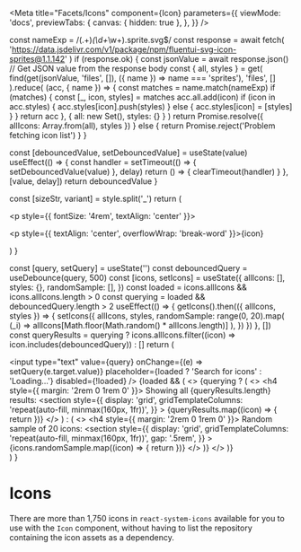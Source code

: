 
<Meta
  title="Facets/Icons"
  component={Icon}
  parameters={{
    viewMode: 'docs',
    previewTabs: {
      canvas: { hidden: true },
    },
  }}
/>

  const nameExp = /(.+)_(\d+_\w+)\.sprite\.svg$/
  const response = await fetch(
    'https://data.jsdelivr.com/v1/package/npm/fluentui-svg-icon-sprites@1.1.142'
  )
  if (response.ok) {
    const jsonValue = await response.json() // Get JSON value from the response body
    const { all, styles } = get(
      find(get(jsonValue, 'files', []), ({ name }) => name === 'sprites'),
      'files',
      []
    ).reduce(
      (acc, { name }) => {
        const matches = name.match(nameExp)
        if (matches) {
          const [_, icon, styles] = matches
          acc.all.add(icon)
          if (icon in acc.styles) {
            acc.styles[icon].push(styles)
          } else {
            acc.styles[icon] = [styles]
          }
        }
        return acc
      },
      { all: new Set(), styles: {} }
    )
    return Promise.resolve({ allIcons: Array.from(all), styles })
  } else {
    return Promise.reject('Problem fetching icon list')
  }
}

  const [debouncedValue, setDebouncedValue] = useState(value)
  useEffect(() => {
    const handler = setTimeout(() => {
      setDebouncedValue(value)
    }, delay)
    return () => {
      clearTimeout(handler)
    }
  }, [value, delay])
  return debouncedValue
}

  const [sizeStr, variant] = style.split('_')
  return (
    <article>
      <p style={{ fontSize: '4rem', textAlign: 'center' }}>
        <Icon icon={icon} size={parseInt(sizeStr)} variant="outline" />
      </p>
      <p style={{ textAlign: 'center', overflowWrap: 'break-word' }}>{icon}</p>
    </article>
  )
}

  const [query, setQuery] = useState('')
  const debouncedQuery = useDebounce(query, 500)
  const [icons, setIcons] = useState({
    allIcons: [],
    styles: {},
    randomSample: [],
  })
  const loaded = icons.allIcons && icons.allIcons.length > 0
  const querying = loaded && debouncedQuery.length > 2
  useEffect(() => {
    getIcons().then(({ allIcons, styles }) => {
      setIcons({
        allIcons,
        styles,
        randomSample: range(0, 20).map(
          (_i) => allIcons[Math.floor(Math.random() * allIcons.length)]
        ),
      })
    })
  }, [])
  const queryResults = querying
    ? icons.allIcons.filter((icon) => icon.includes(debouncedQuery))
    : []
  return (
    <div>
      <input
        type="text"
        value={query}
        onChange={(e) => setQuery(e.target.value)}
        placeholder={loaded ? 'Search for icons' : 'Loading…'}
        disabled={!loaded}
      />
      {loaded && (
        <>
          {querying ? (
            <>
              <h4 style={{ margin: '2rem 0 1rem 0' }}>
                Showing all {queryResults.length} results:
              </h4>
              <section
                style={{
                  display: 'grid',
                  gridTemplateColumns: 'repeat(auto-fill, minmax(160px, 1fr))',
                }}
              >
                {queryResults.map((icon) => {
                  return <IconCard icon={icon} style={icons.styles[icon][0]} />
                })}
              </section>
            </>
          ) : (
            <>
              <h4 style={{ margin: '2rem 0 1rem 0' }}>
                Random sample of 20 icons:
              </h4>
              <section
                style={{
                  display: 'grid',
                  gridTemplateColumns: 'repeat(auto-fill, minmax(160px, 1fr))',
                  gap: '.5rem',
                }}
              >
                {icons.randomSample.map((icon) => {
                  return <IconCard icon={icon} style={icons.styles[icon][0]} />
                })}
              </section>
            </>
          )}
        </>
      )}
    </div>
  )
}

# Icons

There are more than 1,750 icons in `react-system-icons` available for you to use
with the `Icon` component, without having to list the repository containing the
icon assets as a dependency.

<IconFinder />
